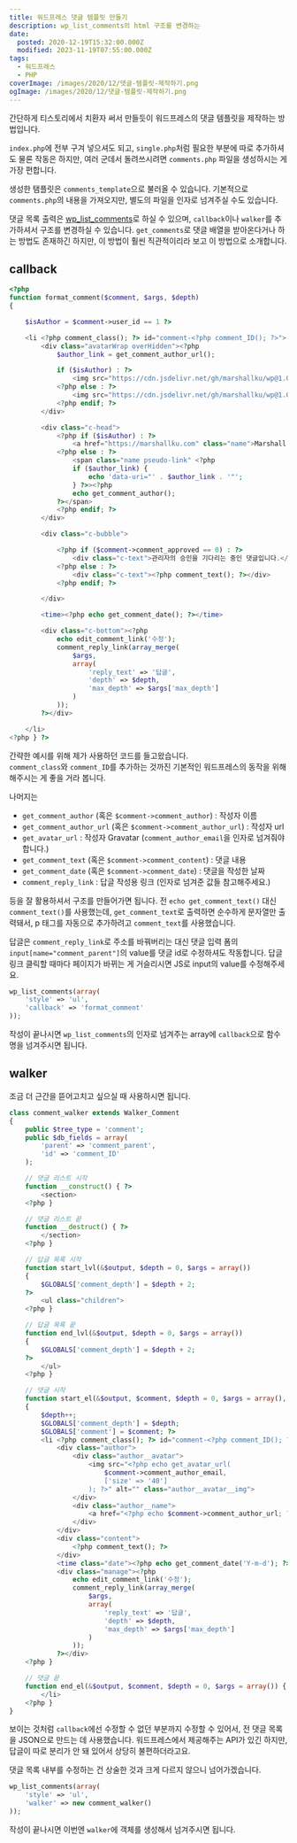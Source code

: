 ```yaml
---
title: 워드프레스 댓글 템플릿 만들기
description: wp_list_comments의 html 구조를 변경하는
date:
  posted: 2020-12-19T15:32:00.000Z
  modified: 2023-11-19T07:55:00.000Z
tags:
  - 워드프레스
  - PHP
coverImage: /images/2020/12/댓글-템플릿-제작하기.png
ogImage: /images/2020/12/댓글-템플릿-제작하기.png
---
```


간단하게 티스토리에서 치환자 써서 만들듯이 워드프레스의 댓글 템플릿을 제작하는 방법입니다.

`index.php`에 전부 구겨 넣으셔도 되고, `single.php`처럼 필요한 부분에 따로 추가하셔도 물론 작동은 하지만, 여러 군데서 돌려쓰시려면 `comments.php` 파일을 생성하시는 게 가장 편합니다.

생성한 탬플릿은 `comments_template`으로 불러올 수 있습니다. 기본적으로 `comments.php`의 내용을 가져오지만, 별도의 파일을 인자로 넘겨주실 수도 있습니다.

댓글 목록 출력은 [wp\_list\_comments](https://developer.wordpress.org/reference/functions/wp%5Flist%5Fcomments/)로 하실 수 있으며, `callback`이나 `walker`를 추가하셔서 구조를 변경하실 수 있습니다. `get_comments`로 댓글 배열을 받아온다거나 하는 방법도 존재하긴 하지만, 이 방법이 훨씬 직관적이리라 보고 이 방법으로 소개합니다.

## callback

```php
<?php
function format_comment($comment, $args, $depth)
{

    $isAuthor = $comment->user_id == 1 ?>

    <li <?php comment_class(); ?> id="comment-<?php comment_ID(); ?>">
        <div class="avatarWrap overHidden"><?php
            $author_link = get_comment_author_url();

            if ($isAuthor) : ?>
                <img src="https://cdn.jsdelivr.net/gh/marshallku/wp@1.0.0/images/marshall-logo.svg" alt="author" width="40" height="40">
            <?php else : ?>
                <img src="https://cdn.jsdelivr.net/gh/marshallku/wp@1.0.0/images/loader.svg" data-avatar="<?php echo get_avatar_url($comment->comment_author_email, ['size' => '40']); ?>" alt="profile" class="avatar lazyLoad" width="40" height="40" data-index="<?php echo get_comment_author_IP()[1]; ?>">
            <?php endif; ?>
        </div>

        <div class="c-head">
            <?php if ($isAuthor) : ?>
                <a href="https://marshallku.com" class="name">Marshall K</a>
            <?php else : ?>
                <span class="name pseudo-link" <?php
                if ($author_link) {
                    echo 'data-uri="' . $author_link . '"';
                } ?>><?php
                echo get_comment_author();
            ?></span>
            <?php endif; ?>
        </div>

        <div class="c-bubble">

            <?php if ($comment->comment_approved == 0) : ?>
                <div class="c-text">관리자의 승인을 기다리는 중인 댓글입니다.</div>
            <?php else : ?>
                <div class="c-text"><?php comment_text(); ?></div>
            <?php endif; ?>

        </div>

        <time><?php echo get_comment_date(); ?></time>

        <div class="c-bottom"><?php
            echo edit_comment_link('수정');
            comment_reply_link(array_merge(
                $args,
                array(
                    'reply_text' => '답글',
                    'depth' => $depth,
                    'max_depth' => $args['max_depth']
                )
            ));
        ?></div>

    </li>
<?php } ?>
```

간략한 예시를 위해 제가 사용하던 코드를 들고왔습니다.  
`comment_class`와 `comment_ID`를 추가하는 것까진 기본적인 워드프레스의 동작을 위해 해주시는 게 좋을 거라 봅니다.

나머지는

* `get_comment_author` (혹은 `$comment->comment_author`) : 작성자 이름
* `get_comment_author_url` (혹은 `$comment->comment_author_url`) : 작성자 url
* `get_avatar_url` : 작성자 Gravatar (`comment_author_email`을 인자로 넘겨줘야 합니다.)
* `get_comment_text` (혹은 `$comment->comment_content`) : 댓글 내용
* `get_comment_date` (혹은 `$comment->comment_date`) : 댓글을 작성한 날짜
* `comment_reply_link` : 답글 작성용 링크 (인자로 넘겨준 값들 참고해주세요.)

등을 잘 활용하셔서 구조를 만들어가면 됩니다. 전 `echo get_comment_text()` 대신 `comment_text()`를 사용했는데, `get_comment_text`로 출력하면 순수하게 문자열만 출력돼서, p 태그를 자동으로 추가하려고 `comment_text`를 사용했습니다.

답글은 `comment_reply_link`로 주소를 바꿔버리는 대신 댓글 입력 폼의 `input[name="comment_parent"]`의 value를 댓글 id로 수정하셔도 작동합니다. 답글 링크 클릭할 때마다 페이지가 바뀌는 게 거슬리시면 JS로 input의 value를 수정해주세요.

```php
wp_list_comments(array(
    'style' => 'ul',
    'callback' => 'format_comment'
));
```

작성이 끝나시면 `wp_list_comments`의 인자로 넘겨주는 array에 `callback`으로 함수명을 넘겨주시면 됩니다.

## walker

조금 더 근간을 뜯어고치고 싶으실 때 사용하시면 됩니다.

```php
class comment_walker extends Walker_Comment
{
    public $tree_type = 'comment';
    public $db_fields = array(
        'parent' => 'comment_parent',
        'id' => 'comment_ID'
    );

    // 댓글 리스트 시작
    function __construct() { ?>
        <section>
    <?php }

    // 댓글 리스트 끝
    function __destruct() { ?>
        </section>
    <?php }

    // 답글 목록 시작
    function start_lvl(&$output, $depth = 0, $args = array())
    {
        $GLOBALS['comment_depth'] = $depth + 2;
    ?>
        <ul class="children">
    <?php }

    // 답글 목록 끝
    function end_lvl(&$output, $depth = 0, $args = array())
    {
        $GLOBALS['comment_depth'] = $depth + 2;
    ?>
        </ul>
    <?php }

    // 댓글 시작
    function start_el(&$output, $comment, $depth = 0, $args = array(), $id = 0)
    {
        $depth++;
        $GLOBALS['comment_depth'] = $depth;
        $GLOBALS['comment'] = $comment; ?>
        <li <?php comment_class(); ?> id="comment-<?php comment_ID(); ?>">
            <div class="author">
                <div class="author__avatar">
                    <img src="<?php echo get_avatar_url(
                        $comment->comment_author_email,
                        ['size' => '40']
                    ); ?>" alt="" class="author__avatar__img">
                </div>
                <div class="author__name">
                    <a href="<?php echo $comment->comment_author_url; ?>"><?php echo $comment->comment_author ?></a>
                </div>
            </div>
            <div class="content">
                <?php comment_text(); ?>
            </div>
            <time class="date"><?php echo get_comment_date('Y-m-d'); ?></time>
            <div class="manage"><?php
                echo edit_comment_link('수정');
                comment_reply_link(array_merge(
                    $args,
                    array(
                        'reply_text' => '답글',
                        'depth' => $depth,
                        'max_depth' => $args['max_depth']
                    )
                ));
            ?></div>
    <?php }

    // 댓글 끝
    function end_el(&$output, $comment, $depth = 0, $args = array()) { ?>
        </li>
    <?php }
}
```

보이는 것처럼 `callback`에선 수정할 수 없던 부분까지 수정할 수 있어서, 전 댓글 목록을 JSON으로 만드는 데 사용했습니다. 워드프레스에서 제공해주는 API가 있긴 하지만, 답글이 따로 분리가 안 돼 있어서 상당히 불편하더라고요.

댓글 목록 내부를 수정하는 건 상술한 것과 크게 다르지 않으니 넘어가겠습니다.

```php
wp_list_comments(array(
    'style' => 'ul',
    'walker' => new comment_walker()
));
```

작성이 끝나시면 이번엔 `walker`에 객체를 생성해서 넘겨주시면 됩니다.
